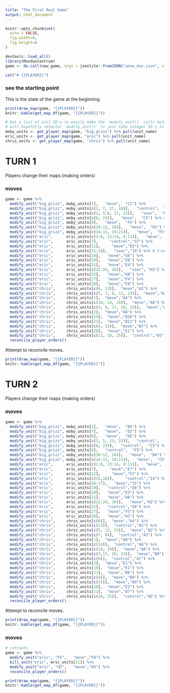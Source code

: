 ```yaml
---
title: "The First Real Game"
output: html_document
---
```


```r
knitr::opts_chunk$set(
  echo = FALSE, 
  fig.width=8,
  fig.height=8
)
```


```r
devtools::load_all()
library(MundusCentrum)
game <- do.call(new_game, args = jsonlite::fromJSON("anno_duo.json", simplifyVector = FALSE))
```

```r
cat("# {{PLAYER}}")
```

### see the starting point
This is the state of the game at the beginning

```r
print(draw_map(game, "{{PLAYER}}"))
knitr::kable(get_map_df(game, "{{PLAYER}}"))
```

```r
# Get a list of unit ID's to easily make the `modify_unit()` calls below.
# will hopefully refactor `modify_unit()` to just take integer ID's in the future
moby_units <- get_player_map(game, "big_grizz") %>% pull(unit_name)
eric_units <- get_player_map(game, "eric") %>% pull(unit_name)
chris_units <- get_player_map(game, "chris") %>% pull(unit_name)
```

# TURN 1
Players change their maps (making orders)

### moves

```r
game <- game %>%
  modify_unit("big_grizz", moby_units[1],   "move",  "C2") %>%
  modify_unit("big_grizz", moby_units[c(2, 7, 17, 18)],   "control",  "D4") %>%
  modify_unit("big_grizz", moby_units[c(3, 5:6, 13, 22)],   "soar",  "H2") %>% # transport
  modify_unit("big_grizz", moby_units[c(8, 23)],   "move",  "C5") %>% # transport
  modify_unit("big_grizz", moby_units[9],   "move",  "F5") %>%
  modify_unit("big_grizz", moby_units[c(10:12, 16)],   "move",  "D1") %>%
  modify_unit("big_grizz", moby_units[c(14:15, 19:21)],   "move",  "F5") %>%
  modify_unit("eric",      eric_units[c(1:6, 13:14, 8:11)],   "move",  "E7") %>%
  modify_unit("eric",      eric_units[7],     "control","G7") %>%
  modify_unit("eric",      eric_units[12],     "move","E5") %>%
  modify_unit("eric",      eric_units[15:18],   "soar","I4") %>% # transport 
  modify_unit("eric",      eric_units[19],   "move","G6") %>%
  modify_unit("eric",      eric_units[20],   "move","E6") %>%
  modify_unit("eric",      eric_units[21],   "move","E4") %>%
  modify_unit("eric",      eric_units[c(22:24, 26)],   "soar", "H3") %>% # transport 
  modify_unit("eric",      eric_units[25],   "move","G8") %>%
  modify_unit("eric",      eric_units[27],   "move","F4") %>%
  modify_unit("eric",      eric_units[28],   "move","F8") %>%
  modify_unit("chris",     chris_units[c(6, 13)],  "move","A2") %>%
  modify_unit("chris",     chris_units[c(5, 7, 8, 12, 23)],  "move","A3") %>%
  modify_unit("chris",     chris_units[1],  "move","A4") %>%
  modify_unit("chris",     chris_units[c(10, 14, 24)],  "move","A6") %>%
  modify_unit("chris",     chris_units[c(3, 9, 17, 18, 22)],  "move","A7") %>%
  modify_unit("chris",     chris_units[2],  "move","A8") %>%
  modify_unit("chris",     chris_units[19],  "move","B10") %>%
  modify_unit("chris",     chris_units[21],  "move","B11") %>%
  modify_unit("chris",     chris_units[c(4, 15)],  "move","B7") %>%
  modify_unit("chris",     chris_units[20],  "move","E1") %>%
  modify_unit("chris",     chris_units[c(11, 16, 25)],  "control","A5") %>%
  reconcile_player_orders()

```

Attempt to reconcile moves.

```r
print(draw_map(game, "{{PLAYER}}"))
knitr::kable(get_map_df(game, "{{PLAYER}}"))
```

# TURN 2
Players change their maps (making orders)

### moves

```r
game <- game %>%
  modify_unit("big_grizz", moby_units[1],   "move",  "B4") %>%
  modify_unit("big_grizz", moby_units[7],   "move",  "D2") %>%
  modify_unit("big_grizz", moby_units[6],   "move",  "H5") %>%
  modify_unit("big_grizz", moby_units[c(3, 5, 13, 22)],   "control",  "H2") %>%
  modify_unit("big_grizz", moby_units[c(8, 23)],   "control",  "C5") %>%
  modify_unit("big_grizz", moby_units[9],   "control",  "F5") %>%
  modify_unit("big_grizz", moby_units[c(10:12, 16)],   "move",  "B4") %>%
  modify_unit("big_grizz", moby_units[c(14:15, 19:21)],   "move",  "C5") %>%
  modify_unit("eric",      eric_units[c(1:6, 13:14, 8:11)],   "move",  "E5") %>%
  modify_unit("eric",      eric_units[7],     "move","E7") %>%
  modify_unit("eric",      eric_units[12],     "move","F2") %>%
  modify_unit("eric",      eric_units[c(15,18)],     "control","I4") %>%
  modify_unit("eric",      eric_units[16:17],   "move","I5") %>%
  modify_unit("eric",      eric_units[19],   "control","G6") %>%
  modify_unit("eric",      eric_units[20],   "move","E3") %>%
  modify_unit("eric",      eric_units[21],   "move","A8") %>%
  modify_unit("eric",      eric_units[c(22:24, 26)],   "move","H2") %>%
  modify_unit("eric",      eric_units[25],   "control","G8") %>%
  modify_unit("eric",      eric_units[27],   "move","F5") %>%
  modify_unit("eric",      eric_units[28],   "move","H3") %>%
  modify_unit("chris",     chris_units[c(6)],  "move","A4") %>%
  modify_unit("chris",     chris_units[c(13)],  "control","A2") %>%
  modify_unit("chris",     chris_units[c(5, 12, 23)],  "move","B2") %>%
  modify_unit("chris",     chris_units[c(7, 8)],  "control","A3") %>%
  modify_unit("chris",     chris_units[1],  "move","A8") %>%
  modify_unit("chris",     chris_units[c(14)],  "control","A6") %>%
  modify_unit("chris",     chris_units[c(10, 24)],  "move","A8") %>%
  modify_unit("chris",     chris_units[c(3,17, 18, 22)],  "move","B9") %>%
  modify_unit("chris",     chris_units[c(9)],  "control","A7") %>%
  modify_unit("chris",     chris_units[2],  "move","E1") %>%
  modify_unit("chris",     chris_units[19],  "move","E1") %>%
  modify_unit("chris",     chris_units[21],  "move","B6") %>%
  modify_unit("chris",     chris_units[c(4)],  "move","B8") %>%
  modify_unit("chris",     chris_units[c(15)],  "move","B9") %>%
  modify_unit("chris",     chris_units[20],  "move","E2") %>%
  modify_unit("chris",     chris_units[11],  "move","B7") %>%
  modify_unit("chris",     chris_units[c(16, 25)],  "control","A5") %>%
  reconcile_player_orders()
```

Attempt to reconcile moves.

```r
print(draw_map(game, "{{PLAYER}}"))
knitr::kable(get_map_df(game, "{{PLAYER}}"))
```

### moves

```r
# retreats
game <- game %>%
  modify_unit("eric", "F5",   "move","F8") %>%
  kill_unit("eric", eric_units[21]) %>%
  modify_unit("eric", "H2",   "move","H3") %>%
  reconcile_player_orders()
```

```r
print(draw_map(game, "{{PLAYER}}"))
knitr::kable(get_map_df(game, "{{PLAYER}}"))
```
